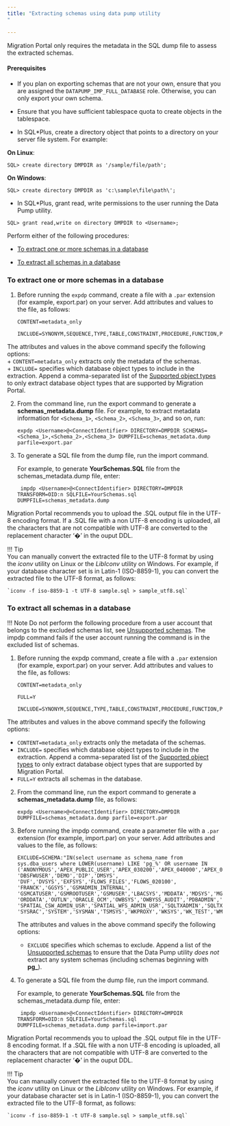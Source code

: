 ```yaml
---
title: "Extracting schemas using data pump utility
"

---
```


Migration Portal only requires the metadata in the SQL dump file to assess the extracted schemas.

#### Prerequisites

* If you plan on exporting schemas that are not your own, ensure that you are assigned the `DATAPUMP_IMP_FULL_DATABASE` role. Otherwise, you can only export your own schema.

* Ensure that you have sufficient tablespace quota to create objects in the tablespace.

* In SQL*Plus, create a directory object that points to a directory on your server file system. For example:
 
 **On Linux**:

 `SQL> create directory DMPDIR as '/sample/file/path';`
 
 **On Windows**:

 `SQL> create directory DMPDIR as 'c:\sample\file\path\';`

* In SQL*Plus, grant read, write permissions to the user running the Data Pump utility.

 `SQL> grant read,write on directory DMPDIR to <Username>;`

Perform either of the following procedures:

* [To extract one or more schemas in a database](#to-extract-one-or-more-schemas-in-a-database)

* [To extract all schemas in a database](#to-extract-all-schemas-in-a-database)

### To extract one or more schemas in a database

1. Before running the `expdp` command, create a file with a `.par` extension (for example, export.par) on your server. Add attributes and values to the file, as follows: 

   ```
   CONTENT=metadata_only

   INCLUDE=SYNONYM,SEQUENCE,TYPE,TABLE,CONSTRAINT,PROCEDURE,FUNCTION,PACKAGE,INDEX,MATERIALIZED_VIEW,VIEW,TRIGGER,DB_LINK	
   ```
 
  The attributes and values in the above command specify the following options:  
    + `CONTENT=metadata_only` extracts only the metadata of the schemas.  
    + `INCLUDE=` specifies which database object types to include in the extraction. Append a comma-separated list of the [Supported object types](../01_mp_schema_extraction/#supported-object-types) to only extract database object types that are supported by Migration Portal. 


2. From the command line, run the export command to generate a **schemas_metadata.dump** file. For example, to extract metadata information for `<Schema_1>`, `<Schema_2>`, `<Schema_3>`, and so on, run:
 
   ```shell
   expdp <Username>@<ConnectIdentifier> DIRECTORY=DMPDIR SCHEMAS=<Schema_1>,<Schema_2>,<Schema_3> DUMPFILE=schemas_metadata.dump parfile=export.par
   ```

3. To generate a SQL file from the dump file, run the import command. 

   For example, to generate **YourSchemas.SQL** file from the schemas_metadata.dump file, enter:
 
   ```shell
    impdp <Username>@<ConnectIdentifier> DIRECTORY=DMPDIR TRANSFORM=OID:n SQLFILE=YourSchemas.sql DUMPFILE=schemas_metadata.dump
   ```

Migration Portal recommends you to upload the .SQL output file in the UTF-8 encoding format. If a .SQL file with a non UTF-8 encoding is uploaded, all the characters that are not compatible with UTF-8 are converted to the replacement character ‘�’ in the ouput DDL.

!!! Tip  
    You can manually convert the extracted file to the UTF-8 format by using the *iconv* utility on Linux or the *LibIconv* utility on Windows. For example, if your database character set is in Latin-1 (ISO-8859-1), you can convert the extracted file to the UTF-8 format, as follows:
 
    `iconv -f iso-8859-1 -t UTF-8 sample.sql > sample_utf8.sql`

### To extract all schemas in a database

!!! Note
    Do not perform the following procedure from a user account that belongs to the excluded schemas list, see [Unsupported schemas](../01_mp_schema_extraction/#unsupported-schemas). The impdp command fails if the user account running the command is in the excluded list of schemas.


1. Before running the expdp command, create a file with a `.par` extension (for example, export.par) on your server. Add attributes and values to the file, as follows: 

   ```
   CONTENT=metadata_only

   FULL=Y

   INCLUDE=SYNONYM,SEQUENCE,TYPE,TABLE,CONSTRAINT,PROCEDURE,FUNCTION,PACKAGE,INDEX,MATERIALIZED_VIEW,VIEW,TRIGGER,DB_LINK	
   ```
 The attributes and values in the above command specify the following options:  
   + `CONTENT=metadata_only` extracts only the metadata of the schemas.  
   + `INCLUDE=` specifies which database object types to include in the extraction. Append a comma-separated list of the [Supported object types](../01_mp_schema_extraction/#supported-object-types) to only extract database object types that are supported by Migration Portal.
   + `FULL=Y` extracts all schemas in the database.


2. From the command line, run the export command to generate a **schemas_metadata.dump** file, as follows:
 
    ```shell
    expdp <Username>@<ConnectIdentifier> DIRECTORY=DMPDIR DUMPFILE=schemas_metadata.dump parfile=export.par
    ```

3. Before running the impdp command, create a parameter file with a `.par` extension (for example, import.par) on your server. Add attributes and values to the file, as follows:
   
   ```
   EXCLUDE=SCHEMA:"IN(select username as schema_name from sys.dba_users where LOWER(username) LIKE 'pg_%' OR username IN
   ('ANONYMOUS','APEX_PUBLIC_USER','APEX_030200','APEX_040000','APEX_040200','APPQOSSYS','AUDSYS','CTXSYS','DMSYS','DBSNMP',
   'DBSFWUSER','DEMO','DIP','DMSYS', 'DVF','DVSYS','EXFSYS','FLOWS_FILES','FLOWS_020100', 'FRANCK','GGSYS','GSMADMIN_INTERNAL',
   'GSMCATUSER','GSMROOTUSER','GSMUSER','LBACSYS','MDDATA','MDSYS','MGMT_VIEW','OJVMSYS','OLAPSYS','ORDPLUGINS','ORDSYS',
   'ORDDATA','OUTLN','ORACLE_OCM','OWBSYS','OWBYSS_AUDIT','PDBADMIN','RMAN','REMOTE_SCHEDULER_AGENT','SI_INFORMTN_SCHEMA',
   'SPATIAL_CSW_ADMIN_USR','SPATIAL_WFS_ADMIN_USR','SQLTXADMIN','SQLTXPLAIN','SYS$UMF','SYS','SYSBACKUP','SYSDG','SYSKM',
   'SYSRAC','SYSTEM','SYSMAN','TSMSYS','WKPROXY','WKSYS','WK_TEST','WMSYS','XDB','XS$NULL'))"
   ```
   The attributes and values in the above command specify the following options:
   + `EXCLUDE` specifies which schemas to exclude. Append a list of the [Unsupported schemas](../01_mp_schema_extraction/#unsupported-schemas) to ensure that the Data Pump utility *does not* extract any system schemas (including schemas beginning with **pg_**).

4. To generate a SQL file from the dump file, run the import command. 

   For example, to generate **YourSchemas.SQL** file from the schemas_metadata.dump file, enter:
 
   ```shell
    impdp <Username>@<ConnectIdentifier> DIRECTORY=DMPDIR TRANSFORM=OID:n SQLFILE=YourSchemas.sql DUMPFILE=schemas_metadata.dump parfile=import.par
   ```

Migration Portal recommends you to upload the .SQL output file in the UTF-8 encoding format. If a .SQL file with a non UTF-8 encoding is uploaded, all the characters that are not compatible with UTF-8 are converted to the replacement character ‘�’ in the ouput DDL.

!!! Tip  
    You can manually convert the extracted file to the UTF-8 format by using the *iconv* utility on Linux or the *LibIconv* utility on Windows. For example, if your database character set is in Latin-1 (ISO-8859-1), you can convert the extracted file to the UTF-8 format, as follows:
 
    `iconv -f iso-8859-1 -t UTF-8 sample.sql > sample_utf8.sql`